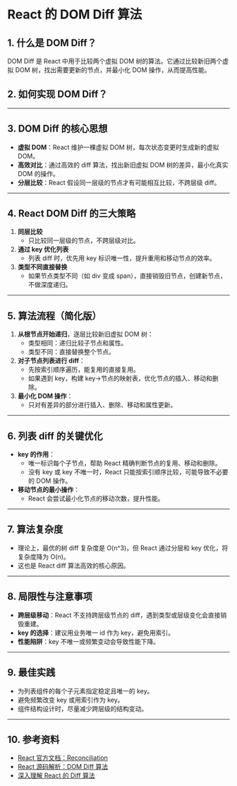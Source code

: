 

<Meta title="Hundun/React/React 的 DOM Diff 算法" />

# React 的 DOM Diff 算法

## 1. 什么是 DOM Diff？

DOM Diff 是 React 中用于比较两个虚拟 DOM 树的算法。它通过比较新旧两个虚拟 DOM 树，找出需要更新的节点，并最小化 DOM 操作，从而提高性能。

## 2. 如何实现 DOM Diff？

---

## 3. DOM Diff 的核心思想

- **虚拟 DOM**：React 维护一棵虚拟 DOM 树，每次状态变更时生成新的虚拟 DOM。
- **高效对比**：通过高效的 diff 算法，找出新旧虚拟 DOM 树的差异，最小化真实 DOM 的操作。
- **分层比较**：React 假设同一层级的节点才有可能相互比较，不跨层级 diff。

---

## 4. React DOM Diff 的三大策略

1. **同层比较**
   - 只比较同一层级的节点，不跨层级对比。
2. **通过 key 优化列表**
   - 列表 diff 时，优先用 key 标识唯一性，提升重用和移动节点的效率。
3. **类型不同直接替换**
   - 如果节点类型不同（如 div 变成 span），直接销毁旧节点，创建新节点，不做深度递归。

---

## 5. 算法流程（简化版）

1. **从根节点开始递归**，逐层比较新旧虚拟 DOM 树：
   - 类型相同：递归比较子节点和属性。
   - 类型不同：直接替换整个节点。
2. **对子节点列表进行 diff**：
   - 先按索引顺序遍历，能复用的直接复用。
   - 如果遇到 key，构建 key->节点的映射表，优化节点的插入、移动和删除。
3. **最小化 DOM 操作**：
   - 只对有差异的部分进行插入、删除、移动和属性更新。

---

## 6. 列表 diff 的关键优化

- **key 的作用**：
  - 唯一标识每个子节点，帮助 React 精确判断节点的复用、移动和删除。
  - 没有 key 或 key 不唯一时，React 只能按索引顺序比较，可能导致不必要的 DOM 操作。
- **移动节点的最小操作**：
  - React 会尝试最小化节点的移动次数，提升性能。

---

## 7. 算法复杂度

- 理论上，最优的树 diff 复杂度是 O(n^3)，但 React 通过分层和 key 优化，将复杂度降为 O(n)。
- 这也是 React diff 算法高效的核心原因。

---

## 8. 局限性与注意事项

- **跨层级移动**：React 不支持跨层级节点的 diff，遇到类型或层级变化会直接销毁重建。
- **key 的选择**：建议用业务唯一 id 作为 key，避免用索引。
- **性能陷阱**：key 不唯一或频繁变动会导致性能下降。

---

## 9. 最佳实践

- 为列表组件的每个子元素指定稳定且唯一的 key。
- 避免频繁改变 key 或用索引作为 key。
- 组件结构设计时，尽量减少跨层级的结构变动。

---

## 10. 参考资料

- [React 官方文档：Reconciliation](https://react.dev/reference/react/Children#reconciliation)
- [React 源码解析：DOM Diff 算法](https://react.iamkasong.com/process/reconciler.html)
- [深入理解 React 的 Diff 算法](https://juejin.cn/post/6844904067784628232)